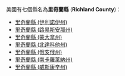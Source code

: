 美國有七個縣名為'''里奇蘭縣''' ('''Richland County''')：
* [[里奇蘭縣_(伊利諾伊州)|里奇蘭縣 (伊利諾伊州)]]
* [[里奇蘭縣_(路易斯安那州)|里奇蘭縣 (路易斯安那州)]]
* [[里奇蘭縣_(蒙大拿州)|里奇蘭縣 (蒙大拿州)]]
* [[里奇蘭縣_(北達科他州)|里奇蘭縣 (北達科他州)]]
* [[里奇蘭縣_(俄亥俄州)|里奇蘭縣 (俄亥俄州)]]
* [[里奇蘭縣_(南卡羅萊納州)|里奇蘭縣 (南卡羅萊納州)]]
* [[里奇蘭縣_(威斯康辛州)|里奇蘭縣 (威斯康辛州)]]

{{disambig|L里奇蘭縣|Cat=四字县名消歧义}}